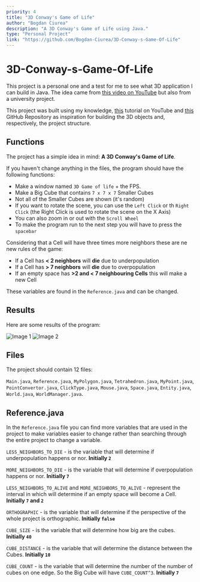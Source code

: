 ```yaml
---
priority: 4
title: "3D Conway's Game of Life"
author: "Bogdan Ciurea"
description: "A 3D Conway's Game of Life using Java."
type: "Personal Project"
link: "https://github.com/Bogdan-Ciurea/3D-Conway-s-Game-Of-Life"
---
```


# 3D-Conway-s-Game-Of-Life

This project is a personal one and a test for me to see what 3D application I can build in Java. The idea came from [this video on YouTube](https://www.youtube.com/watch?v=dQJ5aEsP6Fs) but also from a university project.

This project was built using my knowledge, [this](https://www.youtube.com/watch?v=DQedlivHAPc&list=PLgRPwj3No0VLXFoqYnL2aYhczXB2qwKvp) tutorial on YouTube and [this](https://github.com/HexagonNico/Conway-Game-of-Life) GitHub Repository as inspiration for building the 3D objects and, respectively, the project structure.

## Functions

The project has a simple idea in mind: **A 3D Conway's Game of Life**.

If you haven't change anything in the files, the program should have the following functions:

- Make a window named `3D Game of life` + the FPS.
- Make a Big Cube that contains `7 x 7 x 7` Smaller Cubes
- Not all of the Smaller Cubes are shown (it's random)
- If you want to rotate the scene, you can use the `Left Click` or th `Right Click` (the Right Click is used to rotate the scene on the X Axis)
- You can also zoom in or out with the `Scroll Wheel`
- To make the program run to the next step you will have to press the `spacebar`

Considering that a Cell will have three times more neighbors these are ne new rules of the game:

- If a Cell has **< 2 neighbors** will **die** due to underpopulation
- If a Cell has **> 7 neighbors** will **die** due to overpopulation
- If an empty space has **>2 and < 7 neighbouring Cells** this will make a new Cell

These variables are found in the `Reference.java` and can be changed.

## Results

Here are some results of the program:

![Image 1](/content/projects/game-of-life/game-of-life-img1.png)
![Image 2](/content/projects/game-of-life/game-of-life-img2.png)

## Files

The project should contain 12 files:

`Main.java`, `Reference.java`, `MyPolygon.java`, `Tetrahedron.java`, `MyPoint.java`, `PointConvertor.java`, `ClickType.java`, `Mouse.java`, `Space.java`, `Entity.java`, `World.java`, `WorldManager.java`.

## Reference.java

In the `Reference.java` file you can find more variables that are used in the project to make variables easier to change rather than searching through the entire project to change a variable.

`LESS_NEIGHBORS_TO_DIE` - is the variable that will determine if underpopulation happens or nor. **Initially `2`**

`MORE_NEIGHBORS_TO_DIE` - is the variable that will determine if overpopulation happens or nor. **Initially `7`**

`LESS_NEIGHBORS_TO_ALIVE` and `MORE_NEIGHBORS_TO_ALIVE` - represent the interval in which will determine if an empty space will become a Cell. **Initially `7` and `2`**

`ORTHOGRAPHIC` - is the variable that will determine if the perspective of the whole project is orthographic. **Initially `false`**

`CUBE_SIZE` - is the variable that will determine how big are the cubes. **Initially `40`**

`CUBE_DISTANCE` - is the variable that will determine the distance between the Cubes. **Initially `10`**

`CUBE_COUNT` - is the variable that will determine the number of the number of cubes on one edge. So the Big Cube will have `CUBE_COUNT^3`. **Initially `7`**
